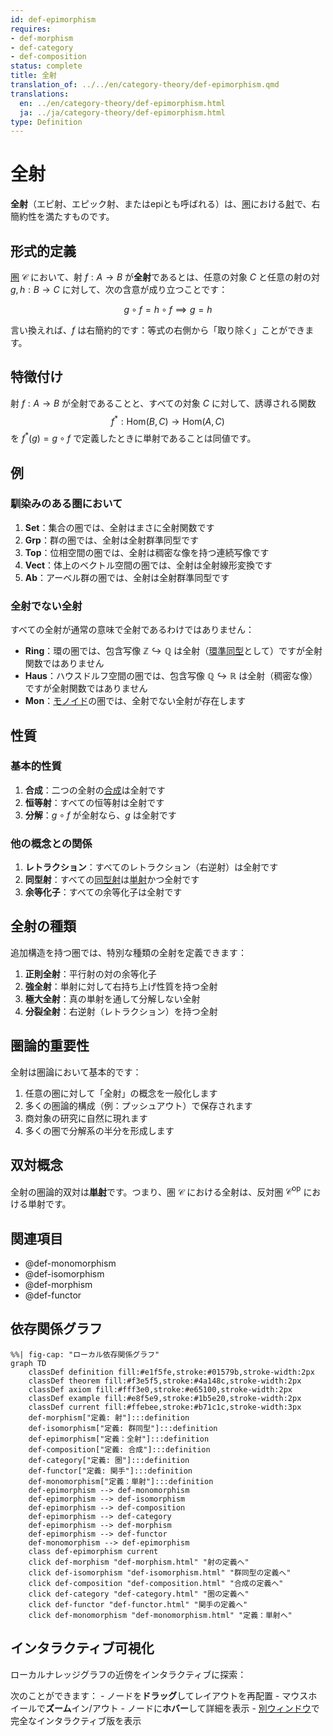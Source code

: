 ```yaml
---
id: def-epimorphism
requires:
- def-morphism
- def-category
- def-composition
status: complete
title: 全射
translation_of: ../../en/category-theory/def-epimorphism.qmd
translations:
  en: ../en/category-theory/def-epimorphism.html
  ja: ../ja/category-theory/def-epimorphism.html
type: Definition
---
```


# 全射 {#def-epimorphism}

**全射**（エピ射、エピック射、またはepiとも呼ばれる）は、[圏](def-category.qmd)における[射](def-morphism.qmd)で、右簡約性を満たすものです。

## 形式的定義

[圏](def-category.qmd) $\mathcal{C}$ において、射 $f: A \to B$ が**全射**であるとは、任意の対象 $C$ と任意の射の対 $g, h: B \to C$ に対して、次の含意が成り立つことです：

$$g \circ f = h \circ f \implies g = h$$

言い換えれば、$f$ は右簡約的です：等式の右側から「取り除く」ことができます。

## 特徴付け

射 $f: A \to B$ が全射であることと、すべての対象 $C$ に対して、誘導される関数
$$f^*: \text{Hom}(B, C) \to \text{Hom}(A, C)$$
を $f^*(g) = g \circ f$ で定義したときに単射であることは同値です。

## 例

### 馴染みのある圏において

1. **Set**：集合の圏では、全射はまさに全射関数です
2. **Grp**：群の圏では、全射は全射群準同型です
3. **Top**：位相空間の圏では、全射は稠密な像を持つ連続写像です
4. **Vect**：体上のベクトル空間の圏では、全射は全射線形変換です
5. **Ab**：アーベル群の圏では、全射は全射群準同型です

### 全射でない全射

すべての全射が通常の意味で全射であるわけではありません：

- **Ring**：環の圏では、包含写像 $\mathbb{Z} \hookrightarrow \mathbb{Q}$ は全射（[環準同型](../algebra/def-ring-homomorphism.qmd)として）ですが全射関数ではありません
- **Haus**：ハウスドルフ空間の圏では、包含写像 $\mathbb{Q} \hookrightarrow \mathbb{R}$ は全射（稠密な像）ですが全射関数ではありません
- **Mon**：[モノイド](../algebra/def-monoid.qmd)の圏では、全射でない全射が存在します

## 性質

### 基本的性質

1. **合成**：二つの全射の[合成](def-composition.qmd)は全射です
2. **恒等射**：すべての恒等射は全射です
3. **分解**：$g \circ f$ が全射なら、$g$ は全射です

### 他の概念との関係

1. **レトラクション**：すべてのレトラクション（右逆射）は全射です
2. **同型射**：すべての[同型射](def-isomorphism.qmd)は[単射](def-monomorphism.qmd)かつ全射です
3. **余等化子**：すべての余等化子は全射です

## 全射の種類

追加構造を持つ圏では、特別な種類の全射を定義できます：

1. **正則全射**：平行射の対の余等化子
2. **強全射**：単射に対して右持ち上げ性質を持つ全射
3. **極大全射**：真の単射を通して分解しない全射
4. **分裂全射**：右逆射（レトラクション）を持つ全射

## 圏論的重要性

全射は圏論において基本的です：

1. 任意の圏に対して「全射」の概念を一般化します
2. 多くの圏論的構成（例：プッシュアウト）で保存されます
3. 商対象の研究に自然に現れます
4. 多くの圏で分解系の半分を形成します

## 双対概念

全射の圏論的双対は**[単射](def-monomorphism.qmd)**です。つまり、圏 $\mathcal{C}$ における全射は、反対圏 $\mathcal{C}^{\text{op}}$ における単射です。

## 関連項目

- @def-monomorphism
- @def-isomorphism
- @def-morphism
- @def-functor

## 依存関係グラフ

```mermaid
%%| fig-cap: "ローカル依存関係グラフ"
graph TD
    classDef definition fill:#e1f5fe,stroke:#01579b,stroke-width:2px
    classDef theorem fill:#f3e5f5,stroke:#4a148c,stroke-width:2px
    classDef axiom fill:#fff3e0,stroke:#e65100,stroke-width:2px
    classDef example fill:#e8f5e9,stroke:#1b5e20,stroke-width:2px
    classDef current fill:#ffebee,stroke:#b71c1c,stroke-width:3px
    def-morphism["定義: 射"]:::definition
    def-isomorphism["定義: 群同型"]:::definition
    def-epimorphism["定義：全射"]:::definition
    def-composition["定義: 合成"]:::definition
    def-category["定義: 圏"]:::definition
    def-functor["定義: 関手"]:::definition
    def-monomorphism["定義：単射"]:::definition
    def-epimorphism --> def-monomorphism
    def-epimorphism --> def-isomorphism
    def-epimorphism --> def-composition
    def-epimorphism --> def-category
    def-epimorphism --> def-morphism
    def-epimorphism --> def-functor
    def-monomorphism --> def-epimorphism
    class def-epimorphism current
    click def-morphism "def-morphism.html" "射の定義へ"
    click def-isomorphism "def-isomorphism.html" "群同型の定義へ"
    click def-composition "def-composition.html" "合成の定義へ"
    click def-category "def-category.html" "圏の定義へ"
    click def-functor "def-functor.html" "関手の定義へ"
    click def-monomorphism "def-monomorphism.html" "定義：単射へ"
```

## インタラクティブ可視化

ローカルナレッジグラフの近傍をインタラクティブに探索：

::: {.graph-viz data-id="def-epimorphism" data-width="700" data-height="500"}
:::

次のことができます：
- ノードを**ドラッグ**してレイアウトを再配置
- マウスホイールで**ズーム**イン/アウト
- ノードに**ホバー**して詳細を表示
- [別ウィンドウ](../../output/interactive/ja/def-epimorphism.html){target="_blank"}で完全なインタラクティブ版を表示
